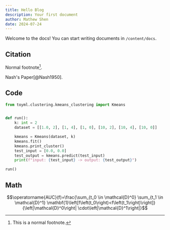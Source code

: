 ```yaml
---
title: Hello Blog
description: Your first document
author: Mathew Shen
date: 2024-07-24
---
```


Welcome to the docs! You can start writing documents in `/content/docs`.

## Citation
Normal footnote[^1].

[^1]: This is a normal footnote.

Nash's Paper[@Nash1950].



## Code

```python
from toyml.clustering.kmeans_clustering import Kmeans


def run():
    k: int = 2
    dataset = [[1.0, 2], [1, 4], [1, 0], [10, 2], [10, 4], [10, 0]]

    kmeans = Kmeans(dataset, k)
    kmeans.fit()
    kmeans.print_cluster()
    test_input = [0.0, 0.0]
    test_output = kmeans.predict(test_input)
    print(f"input: {test_input} -> output: {test_output}")

run()
```

## Math

```math
\operatorname{AUC}(f)=\frac{\sum_{t_0 \in \mathcal{D}^0} \sum_{t_1 \in \mathcal{D}^1} \mathbf{1}\left[f\left(t_0\right)<f\left(t_1\right)\right]}{\left|\mathcal{D}^0\right| \cdot\left|\mathcal{D}^1\right|}
```
